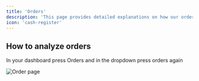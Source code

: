 ```yaml
---
title: 'Orders'
description: 'This page provides detailed explanations on how our orders work.'
icon: 'cash-register'
---
```


## How to analyze orders
In your dashboard press Orders and in the dropdown press orders again

<img
  className="block"
  src="/images/orders.png"
  alt="Order page"
/>